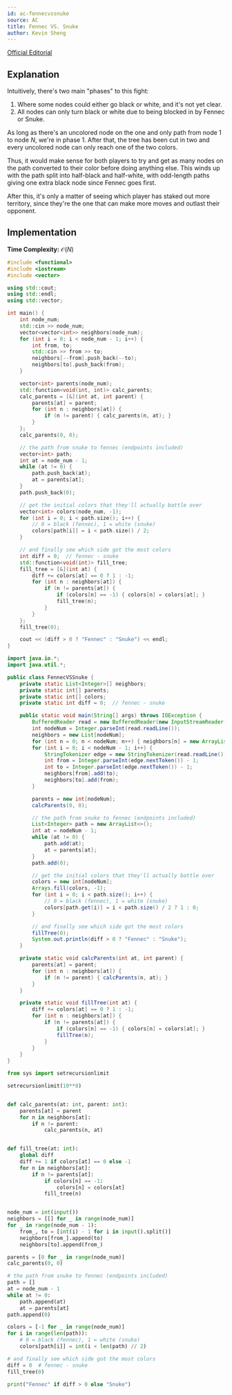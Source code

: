 ```yaml
---
id: ac-fennecvssnuke
source: AC
title: Fennec VS. Snuke
author: Kevin Sheng
---
```


[Official Editorial](https://img.atcoder.jp/arc078/editorial.pdf)

## Explanation

Intuitively, there's two main "phases" to this fight:
1. Where some nodes could either go black or white, and it's not yet clear.
2. All nodes can only turn black or white due to being blocked in by Fennec or Snuke.

As long as there's an uncolored node on the one and only path
from node $1$ to node $N$, we're in phase 1.
After that, the tree has been cut in two and every uncolored node
can only reach one of the two colors.

Thus, it would make sense for both players to try and get as many
nodes on the path converted to their color before doing anything else.
This winds up with the path split into half-black and half-white,
with odd-length paths giving one extra black node since Fennec goes first.

After this, it's only a matter of seeing which player has staked out more territory,
since they're the one that can make more moves and outlast their opponent.

## Implementation

**Time Complexity:** $\mathcal{O}(N)$

<LanguageSection>
<CPPSection>

```cpp
#include <functional>
#include <iostream>
#include <vector>

using std::cout;
using std::endl;
using std::vector;

int main() {
	int node_num;
	std::cin >> node_num;
	vector<vector<int>> neighbors(node_num);
	for (int i = 0; i < node_num - 1; i++) {
		int from, to;
		std::cin >> from >> to;
		neighbors[--from].push_back(--to);
		neighbors[to].push_back(from);
	}

	vector<int> parents(node_num);
	std::function<void(int, int)> calc_parents;
	calc_parents = [&](int at, int parent) {
		parents[at] = parent;
		for (int n : neighbors[at]) {
			if (n != parent) { calc_parents(n, at); }
		}
	};
	calc_parents(0, 0);

	// the path from snuke to fennec (endpoints included)
	vector<int> path;
	int at = node_num - 1;
	while (at != 0) {
		path.push_back(at);
		at = parents[at];
	}
	path.push_back(0);

	// get the initial colors that they'll actually battle over
	vector<int> colors(node_num, -1);
	for (int i = 0; i < path.size(); i++) {
		// 0 = black (fennec), 1 = white (snuke)
		colors[path[i]] = i < path.size() / 2;
	}

	// and finally see which side got the most colors
	int diff = 0;  // fennec - snuke
	std::function<void(int)> fill_tree;
	fill_tree = [&](int at) {
		diff += colors[at] == 0 ? 1 : -1;
		for (int n : neighbors[at]) {
			if (n != parents[at]) {
				if (colors[n] == -1) { colors[n] = colors[at]; }
				fill_tree(n);
			}
		}
	};
	fill_tree(0);

	cout << (diff > 0 ? "Fennec" : "Snuke") << endl;
}
```

</CPPSection>
<JavaSection>

```java
import java.io.*;
import java.util.*;

public class FennecVSSnuke {
	private static List<Integer>[] neighbors;
	private static int[] parents;
	private static int[] colors;
	private static int diff = 0;  // fennec - snuke

	public static void main(String[] args) throws IOException {
		BufferedReader read = new BufferedReader(new InputStreamReader(System.in));
		int nodeNum = Integer.parseInt(read.readLine());
		neighbors = new List[nodeNum];
		for (int n = 0; n < nodeNum; n++) { neighbors[n] = new ArrayList<>(); }
		for (int i = 0; i < nodeNum - 1; i++) {
			StringTokenizer edge = new StringTokenizer(read.readLine());
			int from = Integer.parseInt(edge.nextToken()) - 1;
			int to = Integer.parseInt(edge.nextToken()) - 1;
			neighbors[from].add(to);
			neighbors[to].add(from);
		}

		parents = new int[nodeNum];
		calcParents(0, 0);

		// the path from snuke to fennec (endpoints included)
		List<Integer> path = new ArrayList<>();
		int at = nodeNum - 1;
		while (at != 0) {
			path.add(at);
			at = parents[at];
		}
		path.add(0);

		// get the initial colors that they'll actually battle over
		colors = new int[nodeNum];
		Arrays.fill(colors, -1);
		for (int i = 0; i < path.size(); i++) {
			// 0 = black (fennec), 1 = white (snuke)
			colors[path.get(i)] = i < path.size() / 2 ? 1 : 0;
		}

		// and finally see which side got the most colors
		fillTree(0);
		System.out.println(diff > 0 ? "Fennec" : "Snuke");
	}

	private static void calcParents(int at, int parent) {
		parents[at] = parent;
		for (int n : neighbors[at]) {
			if (n != parent) { calcParents(n, at); }
		}
	}

	private static void fillTree(int at) {
		diff += colors[at] == 0 ? 1 : -1;
		for (int n : neighbors[at]) {
			if (n != parents[at]) {
				if (colors[n] == -1) { colors[n] = colors[at]; }
				fillTree(n);
			}
		}
	}
}
```

</JavaSection>
<PySection>

```py
from sys import setrecursionlimit

setrecursionlimit(10**8)


def calc_parents(at: int, parent: int):
	parents[at] = parent
	for n in neighbors[at]:
		if n != parent:
			calc_parents(n, at)


def fill_tree(at: int):
	global diff
	diff += 1 if colors[at] == 0 else -1
	for n in neighbors[at]:
		if n != parents[at]:
			if colors[n] == -1:
				colors[n] = colors[at]
			fill_tree(n)


node_num = int(input())
neighbors = [[] for _ in range(node_num)]
for _ in range(node_num - 1):
	from_, to = [int(i) - 1 for i in input().split()]
	neighbors[from_].append(to)
	neighbors[to].append(from_)

parents = [0 for _ in range(node_num)]
calc_parents(0, 0)

# the path from snuke to fennec (endpoints included)
path = []
at = node_num - 1
while at != 0:
	path.append(at)
	at = parents[at]
path.append(0)

colors = [-1 for _ in range(node_num)]
for i in range(len(path)):
	# 0 = black (fennec), 1 = white (snuke)
	colors[path[i]] = int(i < len(path) // 2)

# and finally see which side got the most colors
diff = 0  # fennec - snuke
fill_tree(0)

print("Fennec" if diff > 0 else "Snuke")
```

</PySection>
</LanguageSection>
